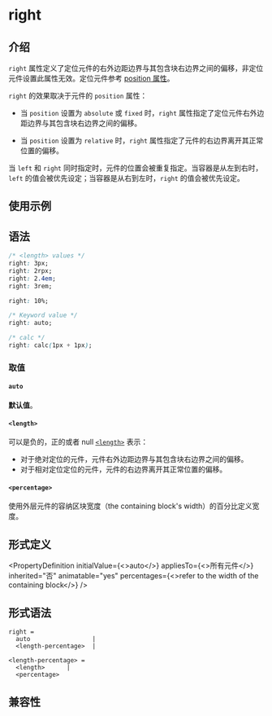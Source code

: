 # right

## 介绍

`right` 属性定义了定位元件的右外边距边界与其包含块右边界之间的偏移，非定位元件设置此属性无效。定位元件参考 [position 属性](./position.mdx)。

`right` 的效果取决于元件的 `position` 属性：

- 当 `position` 设置为 `absolute` 或 `fixed` 时，`right` 属性指定了定位元件右外边距边界与其包含块右边界之间的偏移。

- 当 `position` 设置为 `relative` 时，`right` 属性指定了元件的右边界离开其正常位置的偏移。

当 `left` 和 `right` 同时指定时，元件的位置会被重复指定。当容器是从左到右时，`left` 的值会被优先设定；当容器是从右到左时，`right` 的值会被优先设定。

## 使用示例


<Go
  example="css-api"
  defaultFile="src/right/App.tsx"
  img="/assets/doc/css/right.jpg"
  entry="src/right"
  defaultEntryFile="dist/right.lynx.bundle"
/>

## 语法

```css
/* <length> values */
right: 3px;
right: 2rpx;
right: 2.4em;
right: 3rem;

right: 10%;

/* Keyword value */
right: auto;

/* calc */
right: calc(1px + 1px);
```

### 取值

#### `auto`

**默认值**。

#### `<length>`

可以是负的，正的或者 null [`<length>`](api/css/data-type/length.mdx) 表示：

- 对于绝对定位的元件，元件右外边距边界与其包含块右边界之间的偏移。
- 对于相对定位定位的元件，元件的右边界离开其正常位置的偏移。

#### `<percentage>`

使用外层元件的容纳区块宽度（the containing block's width）的百分比定义宽度。

## 形式定义


<PropertyDefinition
  initialValue={<>auto</>}
  appliesTo={<>所有元件</>}
  inherited="否"
  animatable="yes"
  percentages={<>refer to the width of the containing block</>}
/>

## 形式语法

```
right =
  auto                 |
  <length-percentage>  |

<length-percentage> =
  <length>      |
  <percentage>
```

## 兼容性


<LegacyCompatTable metadata="css/properties/right" />

